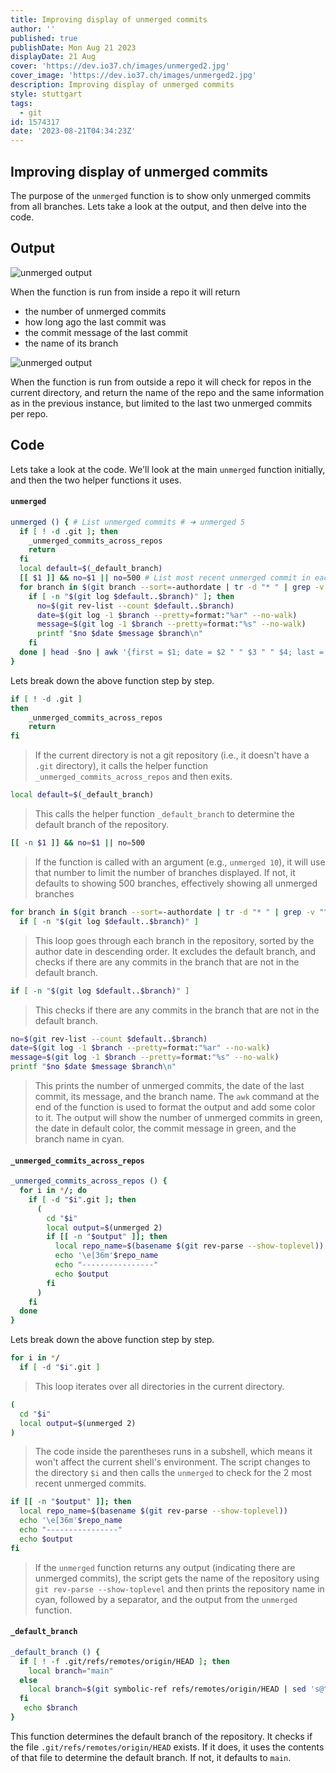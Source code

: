 ```yaml
---
title: Improving display of unmerged commits
author: ''
published: true
publishDate: Mon Aug 21 2023
displayDate: 21 Aug
cover: 'https://dev.io37.ch/images/unmerged2.jpg'
cover_image: 'https://dev.io37.ch/images/unmerged2.jpg'
description: Improving display of unmerged commits
style: stuttgart
tags:
  - git
id: 1574317
date: '2023-08-21T04:34:23Z'
---
```


## Improving display of unmerged commits

The purpose of the `unmerged` function is to show only unmerged commits from all branches. Lets take a look at the output, and then delve into the code.

## Output

<img src="https://dev.io37.ch/images/unmerged2.jpg" alt="unmerged output" />

When the function is run from inside a repo it will return

- the number of unmerged commits
- how long ago the last commit was
- the commit message of the last commit
- the name of its branch

<img src="https://dev.io37.ch/images/unmerged.png" alt="unmerged output" />

When the function is run from outside a repo it will check for repos in the current directory, and return the name of the repo and the same information as in the previous instance, but limited to the last two unmerged commits per repo.

## Code

Lets take a look at the code. We'll look at the main `unmerged` function initially, and then the two helper functions it uses.

#### `unmerged`

```bash
unmerged () { # List unmerged commits # ➜ unmerged 5
  if [ ! -d .git ]; then
    _unmerged_commits_across_repos
    return
  fi
  local default=$(_default_branch)
  [[ $1 ]] && no=$1 || no=500 # List most recent unmerged commit in each branch
  for branch in $(git branch --sort=-authordate | tr -d "* " | grep -v "^$default$"); do
    if [ -n "$(git log $default..$branch)" ]; then
      no=$(git rev-list --count $default..$branch)
      date=$(git log -1 $branch --pretty=format:"%ar" --no-walk)
      message=$(git log -1 $branch --pretty=format:"%s" --no-walk)
      printf "$no $date $message $branch\n"
    fi
  done | head -$no | awk '{first = $1; date = $2 " " $3 " " $4; last = $NF; message = substr($0, length($1 $2 $3 $4) + 5, length($0) - length($1 $2 $3 $4 $NF) - 5); printf "\033[0;32m%-3s \033[1;0m%-15s \033[0;32m%-52s \033[0;36m%s\n", first, date, message, last}'
}
```

Lets break down the above function step by step.

```bash
if [ ! -d .git ]
then
    _unmerged_commits_across_repos
    return
fi
```

> If the current directory is not a git repository (i.e., it doesn't have a `.git` directory), it calls the helper function `_unmerged_commits_across_repos` and then exits.

```bash
local default=$(_default_branch)
```

> This calls the helper function `_default_branch` to determine the default branch of the repository.

```bash
[[ -n $1 ]] && no=$1 || no=500
```

> If the function is called with an argument (e.g., `unmerged 10`), it will use that number to limit the number of branches displayed. If not, it defaults to showing 500 branches, effectively showing all unmerged branches

```bash
for branch in $(git branch --sort=-authordate | tr -d "* " | grep -v "^$default$")
  if [ -n "$(git log $default..$branch)" ]
```

> This loop goes through each branch in the repository, sorted by the author date in descending order. It excludes the default branch, and checks if there are any commits in the branch that are not in the default branch.

```bash
if [ -n "$(git log $default..$branch)" ]
```

> This checks if there are any commits in the branch that are not in the default branch.

```bash
no=$(git rev-list --count $default..$branch)
date=$(git log -1 $branch --pretty=format:"%ar" --no-walk)
message=$(git log -1 $branch --pretty=format:"%s" --no-walk)
printf "$no $date $message $branch\n"
```

> This prints the number of unmerged commits, the date of the last commit, its message, and the branch name. The `awk` command at the end of the function is used to format the output and add some color to it. The output will show the number of unmerged commits in green, the date in default color, the commit message in green, and the branch name in cyan.

#### `_unmerged_commits_across_repos`

```bash
_unmerged_commits_across_repos () {
  for i in */; do
    if [ -d "$i".git ]; then
      (
        cd "$i"
        local output=$(unmerged 2)
        if [[ -n "$output" ]]; then
          local repo_name=$(basename $(git rev-parse --show-toplevel))
          echo '\e[36m'$repo_name
          echo "----------------"
          echo $output
        fi
      )
    fi
  done
}
```

Lets break down the above function step by step.

```bash
for i in */
  if [ -d "$i".git ]
```

> This loop iterates over all directories in the current directory.

```bash
(
  cd "$i"
  local output=$(unmerged 2)
)
```

> The code inside the parentheses runs in a subshell, which means it won't affect the current shell's environment. The script changes to the directory `$i` and then calls the `unmerged` to check for the 2 most recent unmerged commits.

```bash
if [[ -n "$output" ]]; then
  local repo_name=$(basename $(git rev-parse --show-toplevel))
  echo '\e[36m'$repo_name
  echo "----------------"
  echo $output
fi
```

> If the `unmerged` function returns any output (indicating there are unmerged commits), the script gets the name of the repository using `git rev-parse --show-toplevel` and then prints the repository name in cyan, followed by a separator, and the output from the `unmerged` function.

#### `_default_branch`

```bash
_default_branch () {
  if [ ! -f .git/refs/remotes/origin/HEAD ]; then
  	local branch="main"
  else
    local branch=$(git symbolic-ref refs/remotes/origin/HEAD | sed 's@^refs/remotes/origin/@@')
  fi
   echo $branch
}
```

This function determines the default branch of the repository. It checks if the file `.git/refs/remotes/origin/HEAD` exists. If it does, it uses the contents of that file to determine the default branch. If not, it defaults to `main`.
